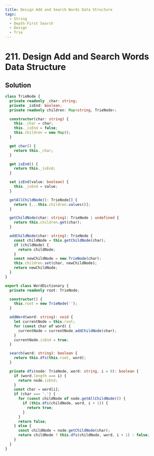 ```yaml
---
title: Design Add and Search Words Data Structure
tags:
  - String
  - Depth-First Search
  - Design
  - Trie
---
```


# 211. Design Add and Search Words Data Structure

<Badges>
  <LevelBadge level="medium" />
  <TopicBadge name="String" slug="string" />
  <TopicBadge name="Depth-First Search" slug="depth-first-search" />
  <TopicBadge name="Design" slug="design" />
  <TopicBadge name="Trie" slug="trie" />
</Badges>

## Solution

```typescript filename="solution.ts" copy
class TrieNode {
  private readonly _char: string;
  private _isEnd: boolean;
  private readonly children: Map<string, TrieNode>;

  constructor(char: string) {
    this._char = char;
    this._isEnd = false;
    this.children = new Map();
  }

  get char() {
    return this._char;
  }

  get isEnd() {
    return this._isEnd;
  }

  set isEnd(value: boolean) {
    this._isEnd = value;
  }

  getAllChildNode(): TrieNode[] {
    return [...this.children.values()];
  }

  getChildNode(char: string): TrieNode | undefined {
    return this.children.get(char);
  }

  addChildNode(char: string): TrieNode {
    const childNode = this.getChildNode(char);
    if (childNode) {
      return childNode;
    }
    const newChildNode = new TrieNode(char);
    this.children.set(char, newChildNode);
    return newChildNode;
  }
}

export class WordDictionary {
  private readonly root: TrieNode;

  constructor() {
    this.root = new TrieNode('');
  }

  addWord(word: string): void {
    let currentNode = this.root;
    for (const char of word) {
      currentNode = currentNode.addChildNode(char);
    }
    currentNode.isEnd = true;
  }

  search(word: string): boolean {
    return this.dfs(this.root, word);
  }

  private dfs(node: TrieNode, word: string, i = 0): boolean {
    if (word.length === i) {
      return node.isEnd;
    }
    const char = word[i];
    if (char === '.') {
      for (const childNode of node.getAllChildNode()) {
        if (this.dfs(childNode, word, i + 1)) {
          return true;
        }
      }
      return false;
    } else {
      const childNode = node.getChildNode(char);
      return childNode ? this.dfs(childNode, word, i + 1) : false;
    }
  }
}
```

<ProblemLink
  codingSite="leetcode"
  href="https://leetcode.com/problems/design-add-and-search-words-data-structure"
  title="Design Add and Search Words Data Structure"
/>
